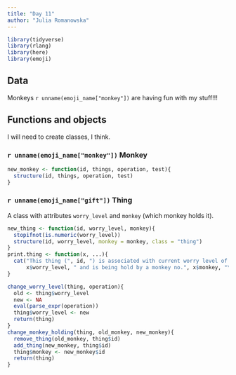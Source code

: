 ```yaml
---
title: "Day 11"
author: "Julia Romanowska"
---
```


```r
library(tidyverse)
library(rlang)
library(here)
library(emoji)
```

## Data

Monkeys `r unname(emoji_name["monkey"])` are having fun with my stuff!!!

## Functions and objects

I will need to create classes, I think.

### `r unname(emoji_name["monkey"])` Monkey

```r
new_monkey <- function(id, things, operation, test){
  structure(id, things, operation, test)
}
```


### `r unname(emoji_name["gift"])` Thing

A class with attributes `worry_level` and `monkey` (which monkey holds it).

```r
new_thing <- function(id, worry_level, monkey){
  stopifnot(is.numeric(worry_level))
  structure(id, worry_level, monkey = monkey, class = "thing")
}
print.thing <- function(x, ...){
  cat("This thing (", id, ") is associated with current worry level of ",
      x$worry_level, " and is being hold by a monkey no.", x$monkey, "\n")
}

change_worry_level(thing, operation){
  old <- thing$worry_level
  new <- NA
  eval(parse_expr(operation))
  thing$worry_level <- new
  return(thing)
}
change_monkey_holding(thing, old_monkey, new_monkey){
  remove_thing(old_monkey, thing$id)
  add_thing(new_monkey, thing$id)
  thing$monkey <- new_monkey$id
  return(thing)
}
```



